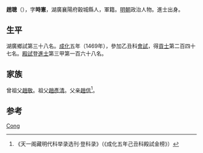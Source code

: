 {{Otheruses|other=名为赵聪的其他人物|赵延年 (1924年)}}

'''趙聰'''（{{bd|1437年||？}}），字'''時憲'''，湖廣襄陽府穀城縣人，軍籍。[[明朝|明朝]]政治人物。進士出身。

== 生平 ==
湖廣鄉試第三十八名。[[成化|成化]]五年（1469年），參加乙丑科[[會試|會試]]，得[[貢士|貢士]]第二百四十七名。[[殿試|殿試]]登[[進士|進士]]第三甲第一百六十八名。

== 家族 ==
曾祖父[[趙敬|趙敬]]。祖父[[趙彥清|趙彥清]]。父亲[[趙信|趙信]]<ref>《天一阁藏明代科举录选刊·登科录》（《成化五年己丑科殿試金榜》）</ref>。

== 参考 ==
{{reflist}}

{{明朝人物小作品}}
{{成化五年己丑科殿試金榜}}

{{Authority control}}
{{DEFAULTSORT:Zhao赵}}
[[Category:赵姓|Cong]]